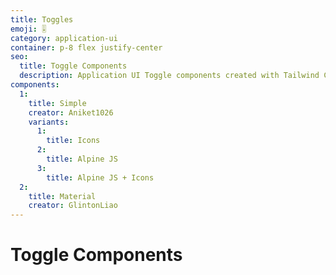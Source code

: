 ```yaml
---
title: Toggles
emoji: 🎚
category: application-ui
container: p-8 flex justify-center
seo:
  title: Toggle Components
  description: Application UI Toggle components created with Tailwind CSS
components:
  1:
    title: Simple
    creator: Aniket1026
    variants:
      1:
        title: Icons
      2:
        title: Alpine JS
      3:
        title: Alpine JS + Icons
  2:
    title: Material
    creator: GlintonLiao
---
```


# Toggle Components

<List
  componentsData={componentsArray}
  componentContainer={componentContainer}
/>
